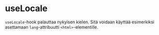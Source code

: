 # useLocale

`useLocale`-hook palauttaa nykyisen kielen. Sitä voidaan käyttää esimerkiksi asettamaan `lang`-attribuutti `<html>`-elementille.
